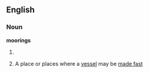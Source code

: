 ==English==

===Noun===
'''moorings'''

# {{plural of|[[mooring]]}}
#{{nautical}} A place or places where a [[vessel]] may be [[made fast]]